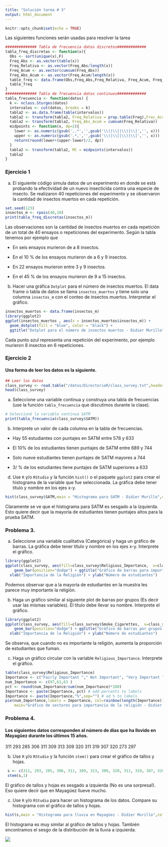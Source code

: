 ```yaml
---
title: "Solución tarea # 3"
output: html_document
---
```


```r
knitr::opts_chunk$set(echo = TRUE)
```


Las siguientes funciones serán usadas para resolver la tarea 

```r
############## Tabla de frecuencia datos discretos#############
tabla_freq_discretas <- function(x){
  Obs <- sort(unique(x),F)
  Freq_Abs <- as.vector(table(x))
  Freq_Relativa <- as.vector(Freq_Abs/length(x))
  Freq_Acum <- as.vector(cumsum(Freq_Abs))
  Freq_Abs_Acum <- as.vector(Freq_Acum/length(x))
  table_freq <- data.frame(Obs,Freq_Abs,Freq_Relativa, Freq_Acum, Freq_Abs_Acum)
  table_freq
}
############## Tabla de frecuencia datos continuos#############
tabla_frecuencia <- function(datos) {
  k <- nclass.Sturges(datos)
  intervalos <- cut(datos, breaks = k)
  tabla2 <- as.data.frame(table(intervalos))
  tabla2 <- transform(tabla2, Freq_Relativa = prop.table(Freq),Frec_Acum = cumsum(Freq))
  tabla2 <- transform(tabla2, Freq_Abs_Acum = cumsum(Freq_Relativa))
  midpoints <- function(x, dp=2){
    lower <- as.numeric(gsub(',.*','',gsub('\\(|\\[|\\)|\\]','', x)))
    upper <- as.numeric(gsub('.*,','',gsub('\\(|\\[|\\)|\\]','', x)))
    return(round(lower+(upper-lower)/2, dp))
  }
  tabla2 <- transform(tabla2, MC = midpoints(intervalos))
  tabla2
}
```


### Ejercicio 1

a) El siguiente código simula datos de un experimento en donde se está probando la efectividad de un nuevo insecticida contra una especie  de insecto.  Se realizaron 40 repeticiones del experimento y se observaron la cantidad de insectos muertos en cada repetición. 

```r
set.seed(123)
insectos_m <- rpois(40,10)
print(tabla_freq_discretas(insectos_m))
```


Las observaciones son la cantidad de insectos muertos en cada repetición de un total de 40 ensayos o repeticiones del experimento. Según la tabla tenemos por ejemplo que

* En seis ensayos murieron de a 8 insectos.

* En el 10 % de los ensayos murieron de a 6 y 9 insectos.

* En 22 ensayos murieron entre 3 y 9 insectos.

* En el 45 % de los ensayos murieron de 9 a 15 insectos.



b) Hacer una gráfica `Dotplot` para el número de insectos muertos. El data frame o tabla de datos se llama `insectos_muertos` y tiene solo una columna `insectos_m` con el conteo de insectos muertos. Interpretar el gráfico.

```r
insectos_muertos <- data.frame(insectos_m)
library(ggplot2)
ggplot(insectos_muertos , aes(x = insectos_muertos$insectos_m)) + 
  geom_dotplot(fill = "blue", color = "black") + 
  ggtitle("Dotplot para el número de insectos muertos - Didier Murillo")  + xlab("Número de insectos") + ylab("frecuencia")
```

Cada punto azul representa una repetición del experimento, por ejemplo murieron 8 insectos en 6 repeticiones. 

### Ejercicio 2

#### Una forma de leer los datos es la siguiente. 

```r
## Leer los datos  
class_survey <- read.table("/datos/DirectorioR/class_survey.txt",header=TRUE,sep = "\t")
head(class_survey)
```

a) Seleccione una variable continua y construya una tabla de frecuencias (use la función `tabla_frecuencia` que discutimos durante la clase).

```r
# Seleccioné la variable continua SATM
print(tabla_frecuencia(class_survey$SATM))
```


b) Interprete un valor de cada columna en la tabla de frecuencias.

* Hay 55 estudiantes con puntajes en SATM entre 578 y 633

* El 10% de los estudiantes tienen puntajes de SATM entre 689 y 744

* Solo nueve estudiantes tienen puntajes de SATM mayores a 744

* 3/ % de los estudiantes tiene puntajes de SATM superiores a 633

d) Use `R` y/o `RStudio` y la función `hist()` o el paquete `ggplot2` para crear el histograma de la variable que fue seleccionada. La gráfica debe tener título y nombre en los ejes x-y.

```r
hist(class_survey$SATM,main = "Histograma para SATM - Didier Murillo",col = "seagreen",xlab = "SATM",ylab = "Número de estudiantes")
```

Claramente se ve que el histograma para SATM es sesgado a la izquierda. Esto quiere decir que la mayoría de estudiantes tienen puntajes altos para la prueba SATM.

### Problema 3.

a)  Seleccione una variable cualitativa (Categórica) y haga un gráfico de barras. La gráfica debe tener título y nombre en los ejes x-y. Interprete el gráfico.

```r
library(ggplot2)
ggplot(class_survey, aes(fill=class_survey$Religious_Importance,  x=class_survey$Religious_Importance)) + 
    geom_bar(position="dodge") + ggtitle("Gráfico de barras para importancia de la religión - Didier Murillo") +
  xlab("Importancia de la Religión") + ylab("Número de estudiantes")
```

Podemos observar que a la mayoría de estudiantes en la muestra les parece muy importante la religión.

b)  Haga un gráfico similar al siguiente plot de barras por grupos (Es decir usar las mismas variables). El título debe llevar su nombre. Interprete el gráfico.

```r
library(ggplot2)
ggplot(class_survey, aes(fill=class_survey$Smoke_Cigarettes,  x=class_survey$Religious_Importance)) + 
    geom_bar(position="dodge") + ggtitle("Gráfico de barras por grupos - Didier Murillo") +
  xlab("Importancia de la Religión") + ylab("Número de estudiantes")
```

Se observa, que cuando no es importante la religión, aumenta la proporción de estudiantes que fuman.

c)  Haga un gráfico circular con la variable `Religious_Importance`. Interprete el gráfico.

```r
table(class_survey$Religious_Importance)
Importance <- c("Fairly Important "," Not Important", "Very Important ")
num_Importance <- c(97,61,63 )
pct <- round(num_Importance/sum(num_Importance)*100)
Importance <- paste(Importance, pct) # add percents to labels 
Importance <- paste(Importance,"%",sep="") # ad % to labels 
pie(num_Importance,labels = Importance, col=rainbow(length(Importance)),
    main="Gráfico de sectores para importancia de la religión - Didier Murillo")
```


### Problema 4.

#### Los siguientes datos corresponden al número de días que ha llovido en Mayagüez durante los últimos 15 años.

311 293 285 306 311 309 313 309 320 311 319 307 320 273 297



b) Use `R` y/o `RStudio` y la función `stem()` para crear el gráfico de tallos y hojas.

```r
 s <- c(311, 293, 285, 306, 311, 309, 313, 309, 320, 311, 319, 307, 320, 273, 297)
 stem(s,1)
```

El gráfico de tallos y hojas es sesgado a izquierda (No es una sorpresa!). Eso quiere decir que en Mayagüez llueve mucho. 

c) Use `R` y/o `RStudio` para hacer un histograma de los datos. Compare su histograma con el gráfico de tallos y hojas. 

```r
hist(s,main = "Histograma para lluvia en Mayagüez - Didier Murillo",col = "cornflowerblue",xlab = "Días de lluvia",ylab = "Frecuencias")
```

El histograma es muy similar al gráfico de tallos y hojas. También encontramos el sesgo de la distribución de la lluvia a izquierda. 

![](blanco.png)
